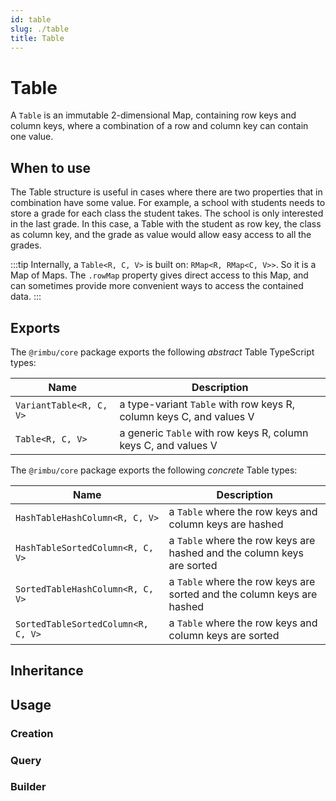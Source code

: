 ```yaml
---
id: table
slug: ./table
title: Table
---
```



# Table

A `Table` is an immutable 2-dimensional Map, containing row keys and column keys, where a combination of a row and column key can contain one value.

## When to use

The Table structure is useful in cases where there are two properties that in combination have some value. For example, a school with students needs to store a grade for each class the student takes. The school is only interested in the last grade. In this case, a Table with the student as row key, the class as column key, and the grade as value would allow easy access to all the grades.

:::tip
Internally, a `Table<R, C, V>` is built on: `RMap<R, RMap<C, V>>`. So it is a Map of Maps. The `.rowMap` property gives direct access to this Map, and can sometimes provide more convenient ways to access the contained data.
:::

## Exports

The `@rimbu/core` package exports the following _abstract_ Table TypeScript types:

| Name                    | Description                                                         |
| ----------------------- | ------------------------------------------------------------------- |
| `VariantTable<R, C, V>` | a type-variant `Table` with row keys R, column keys C, and values V |
| `Table<R, C, V>`        | a generic `Table` with row keys R, column keys C, and values V      |

The `@rimbu/core` package exports the following _concrete_ Table types:

| Name                               | Description                                                            |
| ---------------------------------- | ---------------------------------------------------------------------- |
| `HashTableHashColumn<R, C, V>`     | a `Table` where the row keys and column keys are hashed                |
| `HashTableSortedColumn<R, C, V>`   | a `Table` where the row keys are hashed and the column keys are sorted |
| `SortedTableHashColumn<R, C, V>`   | a `Table` where the row keys are sorted and the column keys are hashed |
| `SortedTableSortedColumn<R, C, V>` | a `Table` where the row keys and column keys are sorted                |

## Inheritance

<UmlGraph contents={inheritance} />

## Usage

### Creation

<SandBox path="table/create.ts" />

### Query

<SandBox path="table/query.ts" />

### Builder

<SandBox path="table/build.ts" />
